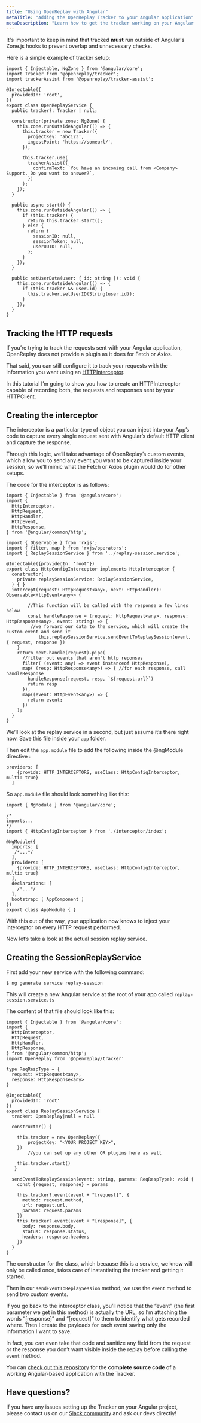 ```yaml
---
title: "Using OpenReplay with Angular"
metaTitle: "Adding the OpenReplay Tracker to your Angular application"
metaDescription: "Learn how to get the tracker working on your Angular application"
---
```

It's important to keep in mind that tracked **must** run outside of Angular's Zone.js hooks to prevent overlap and unnecessary checks.

Here is a simple example of tracker setup:

```tsx
import { Injectable, NgZone } from '@angular/core';
import Tracker from '@openreplay/tracker';
import trackerAssist from '@openreplay/tracker-assist';

@Injectable({
  providedIn: 'root',
})
export class OpenReplayService {
  public tracker?: Tracker | null;

  constructor(private zone: NgZone) {
    this.zone.runOutsideAngular(() => {
      this.tracker = new Tracker({
        projectKey: 'abc123',
        ingestPoint: 'https://someurl/',
      });

      this.tracker.use(
        trackerAssist({
          confirmText: `You have an incoming call from <Company> Support. Do you want to answer?`,
        })
      );
    });
  }

  public async start() {
    this.zone.runOutsideAngular(() => {
      if (this.tracker) {
        return this.tracker.start();
      } else {
        return {
          sessionID: null,
          sessionToken: null,
          userUUID: null,
        };
      }
    });
  }

  public setUserData(user: { id: string }): void {
    this.zone.runOutsideAngular(() => {
      if (this.tracker && user.id) {
        this.tracker.setUserID(String(user.id));
      }
    });
  }
}

```

## Tracking the HTTP requests

If you’re trying to track the requests sent with your Angular application, OpenReplay does not provide a plugin as it does for Fetch or Axios.

That said, you can still configure it to track your requests with the information you want using an [HTTPInterceptor](https://angular.io/api/common/http/HttpInterceptor).

In this tutorial I’m going to show you how to create an HTTPInterceptor capable of recording both, the requests and responses sent by your HTTPClient.

## Creating the interceptor

The interceptor is a particular type of object you can inject into your App’s code to capture every single request sent with Angular’s default HTTP client and capture the response.

Through this logic, we’ll take advantage of OpenReplay’s custom events, which allow you to send any event you want to be captured inside your session, so we’ll mimic what the Fetch or Axios plugin would do for other setups.

The code for the interceptor is as follows:

```tsx
import { Injectable } from '@angular/core';
import {
  HttpInterceptor,
  HttpRequest,
  HttpHandler,
  HttpEvent,
  HttpResponse,
} from '@angular/common/http';

import { Observable } from 'rxjs';
import { filter, map } from 'rxjs/operators';
import { ReplaySessionService } from '../replay-session.service';

@Injectable({providedIn: 'root'})
export class HttpConfigInterceptor implements HttpInterceptor {
  constructor(
    private replaySessionService: ReplaySessionService,
  ) { }
  intercept(request: HttpRequest<any>, next: HttpHandler): Observable<HttpEvent<any>> {
    
		//This function will be called with the response a few lines below
		const handleResponse = (request: HttpRequest<any>, response: HttpResponse<any>, event: string) => {
	     //we forward our data to the service, which will create the custom event and send it
			this.replaySessionService.sendEventToReplaySession(event, { request, response })
    }
    return next.handle(request).pipe(
      //filter out events that aren't http reponses
      filter( (event: any) => event instanceof HttpResponse),
      map( (resp: HttpResponse<any>) => { //for each response, call handleResponse
        handleResponse(request, resp, `${request.url}`)
        return resp
      }),
      map((event: HttpEvent<any>) => {
        return event;
      })
    );
  }
}
```

We’ll look at the replay service in a second, but just assume it’s there right now. Save this file inside your `app` folder.

Then edit the `app.module` file to add the following inside the @ngModule directive :

```tsx
providers: [
    {provide: HTTP_INTERCEPTORS, useClass: HttpConfigInterceptor, multi: true}
  ]
```

So `app.module` file should look something like this:

```tsx
import { NgModule } from '@angular/core';

/*
imports...
*/
import { HttpConfigInterceptor } from './interceptor/index';

@NgModule({
  imports: [
   /*...*/
  ],
  providers: [
    {provide: HTTP_INTERCEPTORS, useClass: HttpConfigInterceptor, multi: true}
  ],
  declarations: [
    /*...*/
  ],
  bootstrap: [ AppComponent ]
})
export class AppModule { }
```

With this out of the way, your application now knows to inject your interceptor on every HTTP request performed.

Now let’s take a look at the actual session replay service.

## Creating the SessionReplayService

First add your new service with the following command:

```tsx
$ ng generate service replay-session
```

This will create a new Angular service at the root of your app called `replay-session.service.ts`

The content of that file should look like this:

```tsx
import { Injectable } from '@angular/core';
import {
  HttpInterceptor,
  HttpRequest,
  HttpHandler,
  HttpResponse,
} from '@angular/common/http';
import OpenReplay from '@openreplay/tracker'

type ReqRespType = {
  request: HttpRequest<any>,
  response: HttpResponse<any>
}

@Injectable({
  providedIn: 'root'
})
export class ReplaySessionService {
  tracker: OpenReplay|null = null

  constructor() {

    this.tracker = new OpenReplay({
        projectKey: "<YOUR PROJECT KEY>",
    })
		//you can set up any other OR plugins here as well

    this.tracker.start()
   }

  sendEventToReplaySession(event: string, params: ReqRespType): void {
    const {request, response} = params

    this.tracker?.event(event + "[request]", {
      method: request.method,
      url: request.url,
      params: request.params
    })
    this.tracker?.event(event + "[response]", {
      body: response.body,
      status: response.status,
      headers: response.headers
    })
  }
}
```

The constructor for the class, which because this is a service, we know will only be called once, takes care of instantiating the tracker and getting it started.

Then in our `sendEventToReplaySession` method, we use the `event` method to send two custom events.

If you go back to the interceptor class, you’ll notice that the “event” (the first parameter we get in this method) is actually the URL, so I’m attaching the words “[response]” and “[request]” to them to identify what gets recorded where. Then I create the payloads for each event saving only the information I want to save.

In fact, you can even take that code and sanitize any field from the request or the response you don’t want visible inside the replay before calling the `event` method.

You can [check out this repository](https://github.com/deleteman/openreplay-angular-example) for the **complete source code** of a working Angular-based application with the Tracker.

## Have questions?

If you have any issues setting up the Tracker on your Angular project, please contact us on our [Slack community](https://slack.openreplay.com/) and ask our devs directly!
